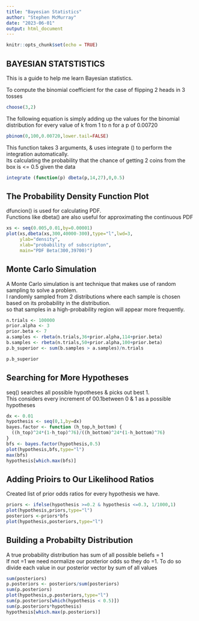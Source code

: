 ```yaml
---
title: "Bayesian Statistics"
author: "Stephen McMurray"
date: "2023-06-01"
output: html_document
---
```


```r
knitr::opts_chunk$set(echo = TRUE)
```

## BAYESIAN STATSTISTICS

This is a guide to help me learn Bayesian statistics.  

To compute the binomial coefficient for the case of flipping 2 heads in 3 tosses

```r
choose(3,2)
```


The following equation is simply adding up the values for the binomial distribution for every value of k from 1 to n for a p of 0.00720

```r
pbinom(0,100,0.00720,lower.tail=FALSE)
```

This function takes 3 arguments, & uses integrate () to perform the integration automatically.  
Its calculating the probability that the chance of getting 2 coins from the box is <= 0.5 given the data

```r
integrate (function(p) dbeta(p,14,27),0,0.5)
```

## The Probability Density Function Plot

dfuncion() is used for calculating PDF.  
Functions like dbeta() are also useful for approximating the continuous PDF

```r
xs <- seq(0.005,0.01,by=0.00001)
plot(xs,dbeta(xs,300,40000-300),type="l",lwd=3,
     ylab="density",
     xlab="probability of subscripton",
     main="PDF Beta(300,39700)")
```

## Monte Carlo Simulation

A Monte Carlo simulation is ant technique that makes use of random sampling to solve a problem.  
I randomly sampled from 2 distributions where each sample is chosen based on its probability in the distribution.  
so that samples in a high-probability region will appear more frequently.  

```r
n.trials <- 100000
prior.alpha <- 3
prior.beta <- 7
a.samples <- rbeta(n.trials,36+prior.alpha,114+prior.beta)
b.samples <- rbeta(n.trials,50+prior.alpha,100+prior.beta)
p.b_superior <- sum(b.samples > a.samples)/n.trials

p.b_superior  

```

## Searching for More Hypotheses

seq() searches all possible hypotheses & picks out best 1.  
This considers every increment of 00.1between 0 & 1 as a possible hypotheses

```r
dx <- 0.01
hypothesis <- seq(0,1,by=dx)
bayes.factor <- function (h_top,h_bottom) {
  ((h_top)^24*(1-h_top)^76)/((h_bottom)^24*(1-h_bottom)^76)
}
bfs <- bayes.factor(hypothesis,0.5)
plot(hypothesis,bfs,type="l")
max(bfs)
hypothesis[which.max(bfs)]
```

## Adding Prioirs to Our Likelihood Ratios

Created list of prior odds ratios for every hypothesis we have.

```r
priors <- ifelse(hypothesis >=0.2 & hypothesis <=0.3, 1/1000,1)
plot(hypothesis,priors,type="l")
posteriors <-priors*bfs
plot(hypothesis,posteriors,type="l")
```

## Building a Probabilty Distribution

A true probability distribution has sum of all possible beliefs = 1  
If not =1 we need normalize our posterior odds so they do =1.
To do so divide each value in our posterior vector by sum of all values

```r
sum(posteriors)
p.posteriors <- posteriors/sum(posteriors)
sum(p.posteriors)
plot(hypothesis,p.posteriors,type="l")
sum(p.posteriors[which(hypothesis < 0.5)])
sum(p.posteriors*hypothesis)
hypothesis[which.max(p.posteriors)]
```

